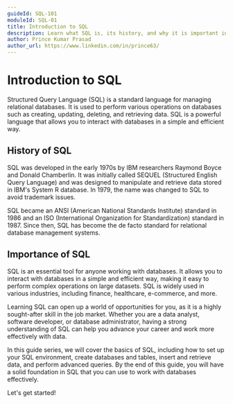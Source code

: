 ```yaml
---
guideId: SQL-101
moduleId: SQL-01
title: Introduction to SQL
description: Learn what SQL is, its history, and why it is important in database management.
author: Prince Kumar Prasad
author_url: https://www.linkedin.com/in/prince63/
---
```


# Introduction to SQL

Structured Query Language (SQL) is a standard language for managing relational databases. It is used to perform various operations on databases such as creating, updating, deleting, and retrieving data. SQL is a powerful language that allows you to interact with databases in a simple and efficient way.

## History of SQL

SQL was developed in the early 1970s by IBM researchers Raymond Boyce and Donald Chamberlin. It was initially called SEQUEL (Structured English Query Language) and was designed to manipulate and retrieve data stored in IBM's System R database. In 1979, the name was changed to SQL to avoid trademark issues.

SQL became an ANSI (American National Standards Institute) standard in 1986 and an ISO (International Organization for Standardization) standard in 1987. Since then, SQL has become the de facto standard for relational database management systems.

## Importance of SQL

SQL is an essential tool for anyone working with databases. It allows you to interact with databases in a simple and efficient way, making it easy to perform complex operations on large datasets. SQL is widely used in various industries, including finance, healthcare, e-commerce, and more.

Learning SQL can open up a world of opportunities for you, as it is a highly sought-after skill in the job market. Whether you are a data analyst, software developer, or database administrator, having a strong understanding of SQL can help you advance your career and work more effectively with data.

In this guide series, we will cover the basics of SQL, including how to set up your SQL environment, create databases and tables, insert and retrieve data, and perform advanced queries. By the end of this guide, you will have a solid foundation in SQL that you can use to work with databases effectively.

Let's get started!